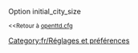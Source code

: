 {{fr/Amorce}}
Option initial_city_size

<small><<Retour à [[Main/fr/Openttd.cfg|openttd.cfg]]</small>
[[Category:fr/Réglages et préférences]]